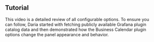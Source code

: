 
## Tutorial

This video is a detailed review of all configurable options. To ensure you can follow, Daria started with fetching publicly available Grafana plugin catalog data and then demonstrated how the Business Calendar plugin options change the panel appearance and behavior.

<Youtube
  id="CvLqyY2fQfo"
  title="Overview and detailed tutorial. Display dates and time in Grafana."
/>
